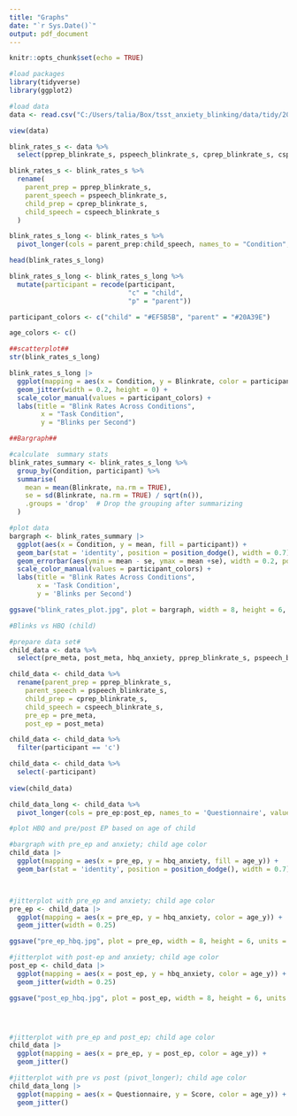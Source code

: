 ```yaml
---
title: "Graphs"
date: "`r Sys.Date()`"
output: pdf_document
---
```



```r
knitr::opts_chunk$set(echo = TRUE)
```

```r
#load packages
library(tidyverse)
library(ggplot2)
```

```r
#load data
data <- read.csv("C:/Users/talia/Box/tsst_anxiety_blinking/data/tidy/2024-09-10/data_complete.csv")

view(data)

blink_rates_s <- data %>%
  select(pprep_blinkrate_s, pspeech_blinkrate_s, cprep_blinkrate_s, cspeech_blinkrate_s, participant)

blink_rates_s <- blink_rates_s %>%
  rename(
    parent_prep = pprep_blinkrate_s,
    parent_speech = pspeech_blinkrate_s,
    child_prep = cprep_blinkrate_s,
    child_speech = cspeech_blinkrate_s
  )

blink_rates_s_long <- blink_rates_s %>%
  pivot_longer(cols = parent_prep:child_speech, names_to = "Condition", values_to = "Blinkrate")

head(blink_rates_s_long)

blink_rates_s_long <- blink_rates_s_long %>%
  mutate(participant = recode(participant, 
                              "c" = "child",
                              "p" = "parent"))

participant_colors <- c("child" = "#EF5B5B", "parent" = "#20A39E")

age_colors <- c()

```

```r
##scatterplot##
str(blink_rates_s_long)

blink_rates_s_long |>
  ggplot(mapping = aes(x = Condition, y = Blinkrate, color = participant)) +
  geom_jitter(width = 0.2, height = 0) +
  scale_color_manual(values = participant_colors) +
  labs(title = "Blink Rates Across Conditions",
        x = "Task Condition",
        y = "Blinks per Second") 

```
```r
##Bargraph##

#calculate  summary stats
blink_rates_summary <- blink_rates_s_long %>%
  group_by(Condition, participant) %>%
  summarise(
    mean = mean(Blinkrate, na.rm = TRUE),
    se = sd(Blinkrate, na.rm = TRUE) / sqrt(n()),
    .groups = 'drop'  # Drop the grouping after summarizing
  )

#plot data
bargraph <- blink_rates_summary |>
  ggplot(aes(x = Condition, y = mean, fill = participant)) +
  geom_bar(stat = 'identity', position = position_dodge(), width = 0.7) +
  geom_errorbar(aes(ymin = mean - se, ymax = mean +se), width = 0.2, position = position_dodge(0.7)) +
  scale_color_manual(values = participant_colors) +
  labs(title = "Blink Rates Across Conditions",
       x = 'Task Condition',
       y = 'Blinks per Second')

ggsave("blink_rates_plot.jpg", plot = bargraph, width = 8, height = 6, units = "in", dpi = 300)
```


```r
#Blinks vs HBQ (child)

#prepare data set#
child_data <- data %>%
  select(pre_meta, post_meta, hbq_anxiety, pprep_blinkrate_s, pspeech_blinkrate_s, cprep_blinkrate_s, cspeech_blinkrate_s, participant, age_y)

child_data <- child_data %>%
  rename(parent_prep = pprep_blinkrate_s,
    parent_speech = pspeech_blinkrate_s,
    child_prep = cprep_blinkrate_s,
    child_speech = cspeech_blinkrate_s,
    pre_ep = pre_meta,
    post_ep = post_meta)

child_data <- child_data %>%
  filter(participant == 'c')

child_data <- child_data %>%
  select(-participant)
  
view(child_data)

child_data_long <- child_data %>%
  pivot_longer(cols = pre_ep:post_ep, names_to = 'Questionnaire', values_to = 'Score')

#plot HBQ and pre/post EP based on age of child

#bargraph with pre_ep and anxiety; child age color
child_data |>
  ggplot(mapping = aes(x = pre_ep, y = hbq_anxiety, fill = age_y)) +
  geom_bar(stat = 'identity', position = position_dodge(), width = 0.7)



#jitterplot with pre_ep and anxiety; child age color
pre_ep <- child_data |>
  ggplot(mapping = aes(x = pre_ep, y = hbq_anxiety, color = age_y)) +
  geom_jitter(width = 0.25)

ggsave("pre_ep_hbq.jpg", plot = pre_ep, width = 8, height = 6, units = "in", dpi = 300)

#jitterplot with post-ep and anxiety; child age color
post_ep <- child_data |>
  ggplot(mapping = aes(x = post_ep, y = hbq_anxiety, color = age_y)) +
  geom_jitter(width = 0.25)

ggsave("post_ep_hbq.jpg", plot = post_ep, width = 8, height = 6, units = "in", dpi = 300)




#jitterplot with pre_ep and post_ep; child age color
child_data |>
  ggplot(mapping = aes(x = pre_ep, y = post_ep, color = age_y)) +
  geom_jitter()

#jitterplot with pre vs post (pivot_longer); child age color
child_data_long |>
  ggplot(mapping = aes(x = Questionnaire, y = Score, color = age_y)) +
  geom_jitter()

```

